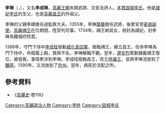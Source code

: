 {{no footnotes|time=2016-11-20T02:35:55+00:00}}
'''李琳'''（{{lang-ko|이림}}，{{bd|？||1391年||}}），又名'''李成琳'''，[[高麗王朝|高麗王朝]]末期武將、文臣及詩人。[[本貫|本貫]][[固城李氏|固城李氏]]。他是[[謹妃李氏|謹妃李氏]]的生父，也是[[高麗昌王|高麗昌王]]的外祖父。

李琳的父親李嶠擔任過監察大夫。1355年，李琳[[蔭襲|蔭襲]]擔任武將，後累官至[[密直副使|密直副使]]。[[高麗禑王|高麗禑王]]在位期間，陞官判司事。1734年，禑王納其女，冊封為謹妃，封李琳為鐵城府院君。

1388年，守門下侍中[[李成桂|李成桂]]發動[[威化島回軍|威化島回軍]]，廢黜禑王，擁立昌王。任命李琳為門下侍中，命劒履上殿，贊拜不名，李琳解職不聽。翌年，[[邊安烈|邊安烈]]策劃擁戴禑王復位，被發覺，事情牽涉到李琳。李成桂廢黜昌王，改立[[高麗恭讓王|恭讓王]]，並將李琳流放到了[[鐵原|鐵原]]。1390年，又流放到了[[忠州|忠州]]。翌年，病死於流配之所。

==參考資料==
*《[[高麗史|高麗史]]·卷116》

[[Category:高麗政治人物|Category:高麗政治人物]]
[[Category:李姓|Category:李姓]]
[[Category:固城李氏|Category:固城李氏]]